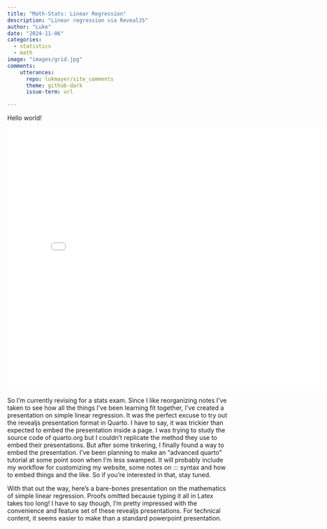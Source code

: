 ```yaml
---
title: "Math-Stats: Linear Regression"
description: "Linear regression via RevealJS"
author: "Luke"
date: "2024-11-06"
categories:
  - statistics
  - math
image: "images/grid.jpg"
comments:
    utterances:
      repo: lukmayer/site_comments
      theme: github-dark
      issue-term: url

---
```


<!-- If in doubt, clear _freeze/site_libs/revealjs and render anew
Make sure that chalkbord is disabled - things will break
also wrap the presentation in ::: syntax at your own risk - it will probably break the slides -->

Hello world!

<iframe src="../../../presentations/stats210_1.html" width="800" height="600" frameborder="0" allowfullscreen></iframe>


So I'm currently revising for a stats exam. 
Since I like reorganizing notes I've taken to see how all the things I've been learning fit together, I've created a presentation on simple linear regression. It was the perfect excuse to try out the revealjs presentation format in Quarto. I have to say, it was trickier than expected to embed the presentation inside a page. I was trying to study the source code of quarto.org but I couldn't replicate the method they use to embed their presentations. But after some tinkering, I finally found a way to embed the presentation. I've been planning to make an "advanced quarto" tutorial at some point soon when I'm less swamped. It will probably include my workflow for customizing my website, some notes on ::: syntax and how to embed things and the like. So if you're interested in that, stay tuned.

With that out the way, here's a bare-bones presentation on the mathematics of simple linear regression. Proofs omitted because typing it all in Latex takes too long! I have to say though, I'm pretty impressed with the convenience and feature set of these revealjs presentations. For technical content, it seems easier to make than a standard powerpoint presentation.


